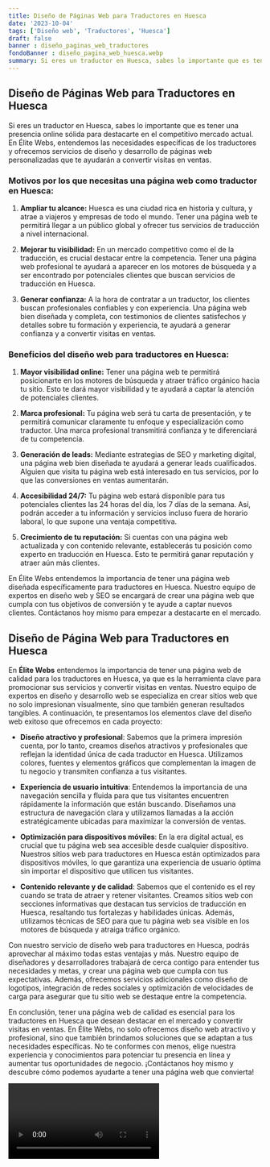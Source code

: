 ```yaml
---
title: Diseño de Páginas Web para Traductores en Huesca
date: '2023-10-04'
tags: ['Diseño web', 'Traductores', 'Huesca']
draft: false
banner : diseño_paginas_web_traductores
fondoBanner : diseño_pagina_web_huesca.webp
summary: Si eres un traductor en Huesca, sabes lo importante que es tener una presencia online sólida para destacarte en el competitivo mercado actual. En Élite Webs, entendemos las necesidades específicas de los traductores y ofrecemos servicios de diseño y desarrollo de páginas web personalizadas que te ayudarán a convertir visitas en ventas.
---
```


## Diseño de Páginas Web para Traductores en Huesca

Si eres un traductor en Huesca, sabes lo importante que es tener una presencia online sólida para destacarte en el competitivo mercado actual. En Élite Webs, entendemos las necesidades específicas de los traductores y ofrecemos servicios de diseño y desarrollo de páginas web personalizadas que te ayudarán a convertir visitas en ventas.

### Motivos por los que necesitas una página web como traductor en Huesca:

1. **Ampliar tu alcance:** Huesca es una ciudad rica en historia y cultura, y atrae a viajeros y empresas de todo el mundo. Tener una página web te permitirá llegar a un público global y ofrecer tus servicios de traducción a nivel internacional.

2. **Mejorar tu visibilidad:** En un mercado competitivo como el de la traducción, es crucial destacar entre la competencia. Tener una página web profesional te ayudará a aparecer en los motores de búsqueda y a ser encontrado por potenciales clientes que buscan servicios de traducción en Huesca.

3. **Generar confianza:** A la hora de contratar a un traductor, los clientes buscan profesionales confiables y con experiencia. Una página web bien diseñada y completa, con testimonios de clientes satisfechos y detalles sobre tu formación y experiencia, te ayudará a generar confianza y a convertir visitas en ventas.

### Beneficios del diseño web para traductores en Huesca:

1. **Mayor visibilidad online:** Tener una página web te permitirá posicionarte en los motores de búsqueda y atraer tráfico orgánico hacia tu sitio. Esto te dará mayor visibilidad y te ayudará a captar la atención de potenciales clientes.

2. **Marca profesional:** Tu página web será tu carta de presentación, y te permitirá comunicar claramente tu enfoque y especialización como traductor. Una marca profesional transmitirá confianza y te diferenciará de tu competencia.

3. **Generación de leads:** Mediante estrategias de SEO y marketing digital, una página web bien diseñada te ayudará a generar leads cualificados. Alguien que visita tu página web está interesado en tus servicios, por lo que las conversiones en ventas aumentarán.

4. **Accesibilidad 24/7:** Tu página web estará disponible para tus potenciales clientes las 24 horas del día, los 7 días de la semana. Así, podrán acceder a tu información y servicios incluso fuera de horario laboral, lo que supone una ventaja competitiva.

5. **Crecimiento de tu reputación:** Si cuentas con una página web actualizada y con contenido relevante, establecerás tu posición como experto en traducción en Huesca. Esto te permitirá ganar reputación y atraer aún más clientes.

En Élite Webs entendemos la importancia de tener una página web diseñada específicamente para traductores en Huesca. Nuestro equipo de expertos en diseño web y SEO se encargará de crear una página web que cumpla con tus objetivos de conversión y te ayude a captar nuevos clientes. Contáctanos hoy mismo para empezar a destacarte en el mercado.

<GifSeo />

<Cta />

## Diseño de Página Web para Traductores en Huesca

En **Élite Webs** entendemos la importancia de tener una página web de calidad para los traductores en Huesca, ya que es la herramienta clave para promocionar sus servicios y convertir visitas en ventas. Nuestro equipo de expertos en diseño y desarrollo web se especializa en crear sitios web que no solo impresionan visualmente, sino que también generan resultados tangibles. A continuación, te presentamos los elementos clave del diseño web exitoso que ofrecemos en cada proyecto:

- **Diseño atractivo y profesional**: Sabemos que la primera impresión cuenta, por lo tanto, creamos diseños atractivos y profesionales que reflejan la identidad única de cada traductor en Huesca. Utilizamos colores, fuentes y elementos gráficos que complementan la imagen de tu negocio y transmiten confianza a tus visitantes.

- **Experiencia de usuario intuitiva**: Entendemos la importancia de una navegación sencilla y fluida para que tus visitantes encuentren rápidamente la información que están buscando. Diseñamos una estructura de navegación clara y utilizamos llamadas a la acción estratégicamente ubicadas para maximizar la conversión de ventas.

- **Optimización para dispositivos móviles**: En la era digital actual, es crucial que tu página web sea accesible desde cualquier dispositivo. Nuestros sitios web para traductores en Huesca están optimizados para dispositivos móviles, lo que garantiza una experiencia de usuario óptima sin importar el dispositivo que utilicen tus visitantes.

- **Contenido relevante y de calidad**: Sabemos que el contenido es el rey cuando se trata de atraer y retener visitantes. Creamos sitios web con secciones informativas que destacan tus servicios de traducción en Huesca, resaltando tus fortalezas y habilidades únicas. Además, utilizamos técnicas de SEO para que tu página web sea visible en los motores de búsqueda y atraiga tráfico orgánico.

Con nuestro servicio de diseño web para traductores en Huesca, podrás aprovechar al máximo todas estas ventajas y más. Nuestro equipo de diseñadores y desarrolladores trabajará de cerca contigo para entender tus necesidades y metas, y crear una página web que cumpla con tus expectativas. Además, ofrecemos servicios adicionales como diseño de logotipos, integración de redes sociales y optimización de velocidades de carga para asegurar que tu sitio web se destaque entre la competencia.

En conclusión, tener una página web de calidad es esencial para los traductores en Huesca que desean destacar en el mercado y convertir visitas en ventas. En Élite Webs, no solo ofrecemos diseño web atractivo y profesional, sino que también brindamos soluciones que se adaptan a tus necesidades específicas. No te conformes con menos, elige nuestra experiencia y conocimientos para potenciar tu presencia en línea y aumentar tus oportunidades de negocio. ¡Contáctanos hoy mismo y descubre cómo podemos ayudarte a tener una página web que convierta!

<Video />

<CtaBot job='Traductores' city='Huesca'/>

<Gmaps query='Huesca+españa+maps' />